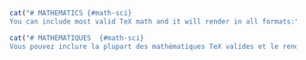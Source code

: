 ```r
cat("# MATHEMATICS {#math-sci}
You can include most valid TeX math and it will render in all formats:")
```
```r
cat("# MATHÉMATIQUES  {#math-sci}
Vous pouvez inclure la plupart des mathématiques TeX valides et le rendu sera assuré dans tous les formats :")
```

\begin{equation}
  1 + 1 = 2
  (\#eq:reaction)
\end{equation}
